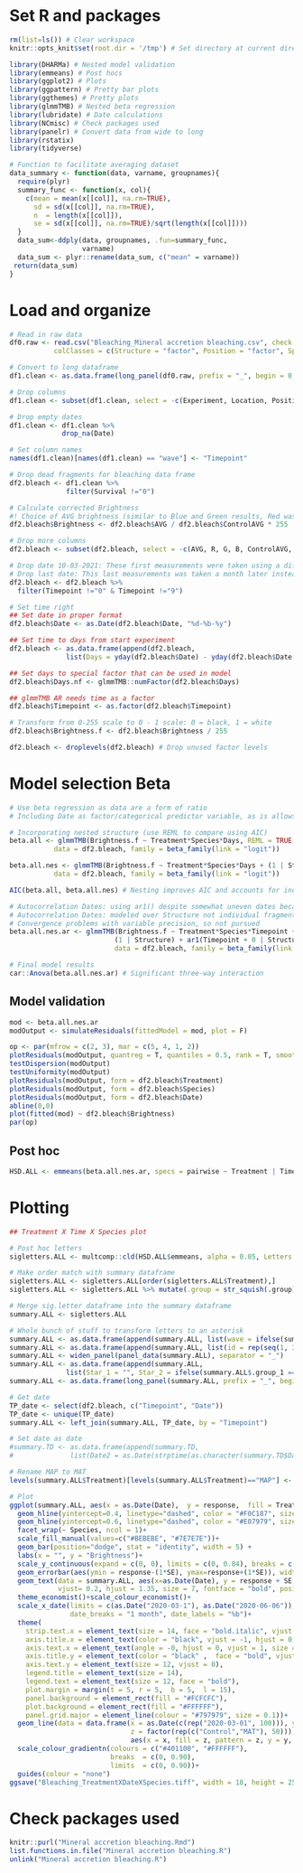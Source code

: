 
# Set R and packages
```r

rm(list=ls()) # Clear workspace
knitr::opts_knit$set(root.dir = '/tmp') # Set directory at current directory for all subsequent chunks

library(DHARMa) # Nested model validation
library(emmeans) # Post hocs
library(ggplot2) # Plots
library(ggpattern) # Pretty bar plots
library(ggthemes) # Pretty plots
library(glmmTMB) # Nested beta regression
library(lubridate) # Date calculations
library(NCmisc) # Check packages used
library(panelr) # Convert data from wide to long
library(rstatix)
library(tidyverse)

# Function to facilitate averaging dataset
data_summary <- function(data, varname, groupnames){
  require(plyr)
  summary_func <- function(x, col){
    c(mean = mean(x[[col]], na.rm=TRUE),
      sd = sd(x[[col]], na.rm=TRUE),
      n  = length(x[[col]]),
      se = sd(x[[col]], na.rm=TRUE)/sqrt(length(x[[col]])))
  }
  data_sum<-ddply(data, groupnames, .fun=summary_func,
                  varname)
  data_sum <- plyr::rename(data_sum, c("mean" = varname))
 return(data_sum)
}

```

# Load and organize
```r

# Read in raw data
df0.raw <- read.csv("Bleaching_Mineral accretion bleaching.csv", check.names = FALSE, header = TRUE, 
           colClasses = c(Structure = "factor", Position = "factor", Species = "factor", Treatment = "factor"))

# Convert to long dataframe
df1.clean <- as.data.frame(long_panel(df0.raw, prefix = "_", begin = 0, end = 16, label_location = "end"))

# Drop columns
df1.clean <- subset(df1.clean, select = -c(Experiment, Location, Position, Origin, Remarks, Comments))

# Drop empty dates
df1.clean <- df1.clean %>%
             drop_na(Date)

# Set column names
names(df1.clean)[names(df1.clean) == "wave"] <- "Timepoint"

# Drop dead fragments for bleaching data frame
df2.bleach <- df1.clean %>%
              filter(Survival !="0")

# Calculate corrected Brightness
#! Choice of AVG brightness (similar to Blue and Green results, Red was more variable)
df2.bleach$Brightness <- df2.bleach$AVG / df2.bleach$ControlAVG * 255

# Drop more columns
df2.bleach <- subset(df2.bleach, select = -c(AVG, R, G, B, ControlAVG, ControlR, ControlG, ControlB, Cause))

# Drop date 10-03-2021: These first measurements were taken using a different method/ under different weather
# Drop last date: This last measurements was taken a month later instead of a week: model needs regular time intervals; also prevented convergence problems
df2.bleach <- df2.bleach %>%
  filter(Timepoint !="0" & Timepoint !="9")

# Set time right
## Set date in proper format
df2.bleach$Date <- as.Date(df2.bleach$Date, "%d-%b-%y")

## Set time to days from start experiment
df2.bleach <- as.data.frame(append(df2.bleach,
              list(Days = yday(df2.bleach$Date) - yday(df2.bleach$Date[1])), after = 5))

## Set days to special factor that can be used in model
df2.bleach$Days.nf <- glmmTMB::numFactor(df2.bleach$Days)

## glmmTMB AR needs time as a factor
df2.bleach$Timepoint <- as.factor(df2.bleach$Timepoint)

# Transform from 0-255 scale to 0 - 1 scale: 0 = black, 1 = white
df2.bleach$Brightness.f <- df2.bleach$Brightness / 255

df2.bleach <- droplevels(df2.bleach) # Drop unused factor levels

```

# Model selection Beta
```r

# Use beta regression as data are a form of ratio
# Including Date as factor/categorical predictor variable, as is allows for easier interpretation of data and no need for non-linear model/quadratic terms

# Incorporating nested structure (use REML to compare using AIC)
beta.all <- glmmTMB(Brightness.f ~ Treatment*Species*Days, REML = TRUE,
           data = df2.bleach, family = beta_family(link = "logit"))

beta.all.nes <- glmmTMB(Brightness.f ~ Treatment*Species*Days + (1 | Structure), REML = TRUE,
           data = df2.bleach, family = beta_family(link = "logit"))

AIC(beta.all, beta.all.nes) # Nesting improves AIC and accounts for independence fragments on same Structure

# Autocorrelation Dates: using ar1() despite somewhat uneven dates because ou() ran into convergence problems
# Autocorrelation Dates: modeled over Structure not individual fragments because of convergence problems
# Convergence problems with variable precision, so not pursued
beta.all.nes.ar <- glmmTMB(Brightness.f ~ Treatment*Species*Timepoint +
                          (1 | Structure) + ar1(Timepoint + 0 | Structure),
                          data = df2.bleach, family = beta_family(link = "logit"))

# Final model results
car::Anova(beta.all.nes.ar) # Significant three-way interaction

```

## Model validation
```r

mod <- beta.all.nes.ar
modOutput <- simulateResiduals(fittedModel = mod, plot = F)

op <- par(mfrow = c(2, 3), mar = c(5, 4, 1, 2))
plotResiduals(modOutput, quantreg = T, quantiles = 0.5, rank = T, smoothScatter = F)
testDispersion(modOutput)
testUniformity(modOutput)
plotResiduals(modOutput, form = df2.bleach$Treatment)
plotResiduals(modOutput, form = df2.bleach$Species)
plotResiduals(modOutput, form = df2.bleach$Date)
abline(0,0)
plot(fitted(mod) ~ df2.bleach$Brightness)
par(op)

```

## Post hoc
```r

HSD.ALL <- emmeans(beta.all.nes.ar, specs = pairwise ~ Treatment | Timepoint | Species, adjust = "tukey", type = "response")

```

# Plotting
```r

## Treatment X Time X Species plot

# Post hoc letters
sigletters.ALL <- multcomp::cld(HSD.ALL$emmeans, alpha = 0.05, Letters = letters, decreasing = T) # get CLD

# Make order match with summary dataframe
sigletters.ALL <- sigletters.ALL[order(sigletters.ALL$Treatment),]
sigletters.ALL <- sigletters.ALL %>% mutate(.group = str_squish(.group)) # remove white spaces

# Merge sig.letter dataframe into the summary dataframe
summary.ALL <- sigletters.ALL

# Whole bunch of stuff to transform letters to an asterisk
summary.ALL <- as.data.frame(append(summary.ALL, list(wave = ifelse(summary.ALL$Treatment == "Control", 1, 2)), after = 0))
summary.ALL <- as.data.frame(append(summary.ALL, list(id = rep(seq(1, 32, by=1), 2)), after = 0))              
summary.ALL <- widen_panel(panel_data(summary.ALL), separator = "_")
summary.ALL <- as.data.frame(append(summary.ALL,
              list(Star_1 = "", Star_2 = ifelse(summary.ALL$.group_1 == summary.ALL$.group_2, "", "*"))))
summary.ALL <- as.data.frame(long_panel(summary.ALL, prefix = "_", begin = 1, end = 2, label_location = "end"))

# Get date
TP_date <- select(df2.bleach, c("Timepoint", "Date"))
TP_date <- unique(TP_date)
summary.ALL <- left_join(summary.ALL, TP_date, by = "Timepoint")

# Set date as date
#summary.TD <- as.data.frame(append(summary.TD,
#              list(Date2 = as.Date(strptime(as.character(summary.TD$Date), "%Y-%m-%d"), format = "%Y-%m-%d"))))

# Rename MAP to MAT
levels(summary.ALL$Treatment)[levels(summary.ALL$Treatment)=="MAP"] <- "MAT"

# Plot
ggplot(summary.ALL, aes(x = as.Date(Date),  y = response,  fill = Treatment))+
  geom_hline(yintercept=0.4, linetype="dashed", color = "#F0C187", size = 0.75)+
  geom_hline(yintercept=0.6, linetype="dashed", color = "#E07979", size = 0.75)+
  facet_wrap(~ Species, ncol = 1)+
  scale_fill_manual(values=c("#BEBEBE", "#7E7E7E"))+
  geom_bar(position="dodge", stat = "identity", width = 5) +
  labs(x = "", y = "Brightness")+
  scale_y_continuous(expand = c(0, 0), limits = c(0, 0.84), breaks = c(0, 0.25, 0.5, 0.75))+
  geom_errorbar(aes(ymin = response-(1*SE), ymax=response+(1*SE)), width=2, size = 0.5, position= position_dodge(5))+
  geom_text(data = summary.ALL, aes(x=as.Date(Date), y = response + SE, label = Star), 
            vjust= 0.2, hjust = 1.35, size = 7, fontface = "bold", position=position_dodge(5))+
  theme_economist()+scale_colour_economist()+
  scale_x_date(limits = c(as.Date("2020-03-1"), as.Date("2020-06-06")), expand = c(0, 0),
               date_breaks = "1 month", date_labels = "%b")+
  theme(
    strip.text.x = element_text(size = 14, face = "bold.italic", vjust = 2, margin = margin(0.4, 0, 0.1, 0, "cm")),
    axis.title.x = element_text(color = "black", vjust = -1, hjust = 0.50, size = 14),
    axis.text.x = element_text(angle = -0, hjust = 0, vjust = 1, size = 12, face = "bold"),
    axis.title.y = element_text(color = "black" ,  face = "bold", vjust = 5, size = 14),
    axis.text.y = element_text(size = 12, vjust = 0),
    legend.title = element_text(size = 14),
    legend.text = element_text(size = 12, face = "bold"),
    plot.margin = margin(t = 5, r = 5,  b = 5,  l = 15),
    panel.background = element_rect(fill = "#FCFCFC"),
    plot.background = element_rect(fill = "#FFFFFF"),
    panel.grid.major = element_line(colour = "#797979", size = 0.1))+
  geom_line(data = data.frame(x = as.Date(c(rep("2020-03-01", 100))), y = seq(0, 1, length.out = 100),
                              z = factor(rep(c("Control","MAT"), 50))), 
                              aes(x = x, fill = z, pattern = z, y = y, color = y, fill = x), size = 30)+
  scale_colour_gradientn(colours = c("#401100", "#FFFFFF"),
                         breaks  = c(0, 0.90),
                         limits  = c(0, 0.90))+
  guides(colour = "none")
ggsave("Bleaching_TreatmentXDateXSpecies.tiff", width = 18, height = 25, units = "cm", dpi=1200, compression = "lzw")

```

# Check packages used
```r

knitr::purl("Mineral accretion bleaching.Rmd")
list.functions.in.file("Mineral accretion bleaching.R")
unlink("Mineral accretion bleaching.R")

```


